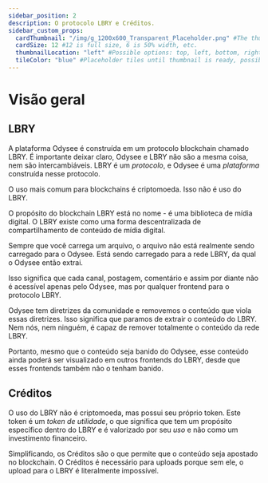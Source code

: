 ---
sidebar_position: 2
description: O protocolo LBRY e Créditos.
sidebar_custom_props:
  cardThumbnail: "/img/g_1200x600_Transparent_Placeholder.png" #The thumbnail on the category card.
  cardSize: 12 #12 is full size, 6 is 50% width, etc.
  thumbnailLocation: "left" #Possible options: top, left, bottom, right, none
  tileColor: "blue" #Placeholder tiles until thumbnail is ready, possible options: blue, cream, darkpurple, lightpurple, mauve, orange, pink, none
---

# Visão geral

## LBRY

A plataforma Odysee é construída em um protocolo blockchain chamado LBRY. É importante deixar claro, Odysee e LBRY não são a mesma coisa, nem são intercambiáveis. LBRY é um *protocolo*, e Odysee é uma *plataforma* construída nesse protocolo.

O uso mais comum para blockchains é criptomoeda. Isso não é uso do LBRY.

O propósito do blockchain LBRY está no nome - é uma biblioteca de mídia digital. O LBRY existe como uma forma descentralizada de compartilhamento de conteúdo de mídia digital.

Sempre que você carrega um arquivo, o arquivo não está realmente sendo carregado para o Odysee. Está sendo carregado para a rede LBRY, da qual o Odysee então extrai.

Isso significa que cada canal, postagem, comentário e assim por diante não é acessível apenas pelo Odysee, mas por qualquer frontend para o protocolo LBRY.

Odysee tem diretrizes da comunidade e removemos o conteúdo que viola essas diretrizes. Isso significa que paramos de extrair o conteúdo do LBRY. Nem nós, nem ninguém, é capaz de remover totalmente o conteúdo da rede LBRY.

Portanto, mesmo que o conteúdo seja banido do Odysee, esse conteúdo ainda poderá ser visualizado em outros frontends do LBRY, desde que esses frontends também não o tenham banido.

## Créditos

O uso do LBRY não é criptomoeda, mas possui seu próprio token. Este token é um *token de utilidade*, o que significa que tem um propósito específico dentro do LBRY e é valorizado por seu *uso* e não como um investimento financeiro.

Simplificando, os Créditos são o que permite que o conteúdo seja apostado no blockchain. O Créditos é necessário para uploads porque sem ele, o upload para o LBRY é literalmente impossível.